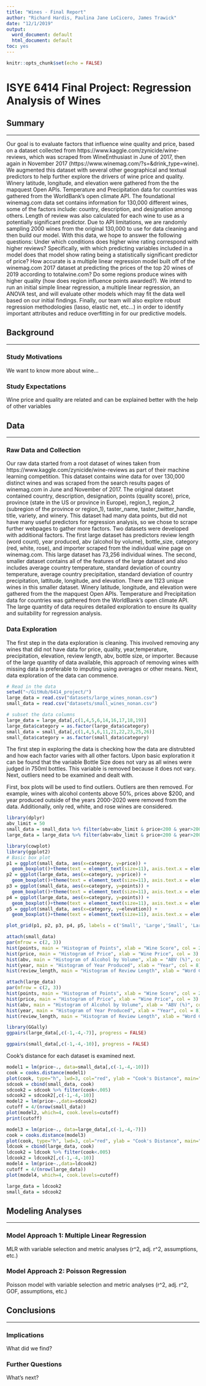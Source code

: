 ```yaml
---
title: "Wines - Final Report"
author: "Richard Hardis, Paulina Jane LoCicero, James Trawick"
date: "12/1/2019"
output:
  word_document: default
  html_document: default
toc: yes
---
```


```r
knitr::opts_chunk$set(echo = FALSE)
```

# ISYE 6414 Final Project: Regression Analysis of Wines

## Summary
***
  Our goal is to evaluate factors that influence wine quality and price, based on a dataset collected from https://www.kaggle.com/zynicide/wine-reviews, which was scraped from WineEnthusiast in June of 2017, then again in November 2017 (https://www.winemag.com/?s=&drink_type=wine).  We augmented this dataset with several other geographical and textual predictors to help further explore the drivers of wine price and quality.  Winery latitude, longitude, and elevation were gathered from the the mapquest Open APIs.  Temperature and Precipitation data for countries was gathered from the WorldBank’s open climate API. The foundational winemag.com data set contains information for 130,000 different wines, some of the factors include: country, description, and designation among others.  Length of review was also calculated for each wine to use as a potentially significant predictor.  Due to API limitations, we are randomly sampling 2000 wines from the original 130,000 to use for data cleaning and then build our model. With this data, we hope to answer the following questions:
Under which conditions does higher wine rating correspond with higher reviews?  Specifically, with which predicting variables included in a model does that model show rating being a statistically significant predictor of price? How accurate is a multiple linear regression model built off of the winemag.com 2017 dataset at predicting the prices of the top 20 wines of 2019 according to totalwine.com? Do some regions produce wines with higher quality (how does region influence points awarded?). We intend to run an initial simple linear regression, a multiple linear regression, an ANOVA test, and will evaluate other models which may fit the data well based on our initial findings. Finally, our team will also explore robust regression methodologies (lasso, elastic net, etc…) in order to identify important attributes and reduce overfitting in for our predictive models.

## Background
***
### Study Motivations
  We want to know more about wine...
  
### Study Expectations
  Wine price and quality are related and can be explained better with the help of other variables
  
## Data
***
### Raw Data and Collection
  Our raw data started from a root dataset of wines taken from https://www.kaggle.com/zynicide/wine-reviews as part of their machine learning competition.  This dataset contains wine data for over 130,000 distinct wines and was scraped from the search results pages of winemag.com in June and November of 2017.  The original dataset contained country, description, designation, points (quality score), price, province (state in the US or province in Europe), region_1, region_2 (subregion of the province or region_1), taster_name, taster_twitter_handle, title, variety, and winery.  This dataset had many data points, but did not have many useful predictors for regression analysis, so we chose to scrape further webpages to gather more factors.  Two datasets were developed with additional factors.  The first large dataset has predictors  review length (word count), year produced, abv (alcohol by volume), bottle_size, category (red, white, rose), and importer scraped from the individual wine page on winemag.com.  This large dataset has 73,256 individual wines.  The second, smaller dataset contains all of the features of the large dataset and also includes average country temperature, standard deviation of country temperature, average country precipitation, standard deviation of country precipitation, lattitude, longitude, and elevation.  There are 1123 unique wines in this smaller dataset.  Winery latitude, longitude, and elevation were gathered from the the mapquest Open APIs.  Temperature and Precipitation data for countries was gathered from the WorldBank’s open climate API.  The large quantity of data requires detailed exploration to ensure its quality and suitability for regression analysis.
  
### Data Exploration
  The first step in the data exploration is cleaning. This involved removing any wines that did not have data for price, quality, year,temperature, precipitation, elevation, review length, abv, bottle size, or importer.  Because of the large quantity of data available, this approach of removing wines with missing data is preferable to imputing using averages or other means.  Next, data exploration of the data can commence.
  
```r
# Read in the data
setwd("~/GitHub/6414_project/")
large_data = read.csv("datasets/large_wines_nonan.csv")
small_data = read.csv("datasets/small_wines_nonan.csv")
```

```r
# subset the data columns
large_data = large_data[,c(1,4,5,6,14,16,17,18,19)]
large_data$category = as.factor(large_data$category)
small_data = small_data[,c(1,4,5,6,11,21,22,23,25,26)]
small_data$category = as.factor(small_data$category)
```

  The first step in exploring the data is checking how the data are distrubted and how each factor varies with all other factors.  Upon basic exploration it can be found that the variable Bottle Size does not vary as all wines were judged in 750ml bottles. This variable is removed because it does not vary.  Next, outliers need to be examined and dealt with.

First, box plots will be used to find outliers.  Outliers are then removed. For example, wines with alcohol contents above 50%, prices above $200, and year produced outside of the years 2000-2020 were removed from the data. Additionally, only red, white, and rose wines are considered.

```r
library(dplyr)
abv_limit = 50
small_data = small_data %>% filter(abv<abv_limit & price<200 & year>2000 & year<2020 & elevation>0  & (category=='Red' | category=='White' | category=='Rose'))
large_data = large_data %>% filter(abv<abv_limit & price<200 & year>2000 & year<2020 & (category=='Red' | category=='White' | category=='Rose'))

library(cowplot)
library(ggplot2)
# Basic box plot
p1 = ggplot(small_data, aes(x=category, y=price)) + 
  geom_boxplot()+theme(text = element_text(size=11), axis.text.x = element_text(angle=90, hjust=1))
p2 = ggplot(large_data, aes(x=category, y=price)) + 
  geom_boxplot()+theme(text = element_text(size=11), axis.text.x = element_text(angle=90, hjust=1))
p3 = ggplot(small_data, aes(x=category, y=points)) + 
  geom_boxplot()+theme(text = element_text(size=11), axis.text.x = element_text(angle=90, hjust=1))
p4 = ggplot(large_data, aes(x=category, y=points)) + 
  geom_boxplot()+theme(text = element_text(size=11), axis.text.x = element_text(angle=90, hjust=1))
p5 = ggplot(small_data, aes(x=category, y=elevation)) + 
  geom_boxplot()+theme(text = element_text(size=11), axis.text.x = element_text(angle=90, hjust=1))

plot_grid(p1, p2, p3, p4, p5, labels = c('Small', 'Large','Small', 'Large', 'Small'), label_size = 10)
```


```r
attach(small_data)
par(mfrow = c(2, 3))
hist(points, main = "Histogram of Points", xlab = "Wine Score", col = 2)
hist(price, main = "Histogram of Price", xlab = "Wine Price", col = 3)
hist(abv, main = "Histogram of Alcohol by Volume", xlab = "ABV (%)", col = 5)
hist(year, main = "Histogram of Year Produced", xlab = "Year", col = 8)
hist(review_length, main = "Histogram of Review Length", xlab = "Word Count", col = 9)

attach(large_data)
par(mfrow = c(2, 3))
hist(points, main = "Histogram of Points", xlab = "Wine Score", col = 2)
hist(price, main = "Histogram of Price", xlab = "Wine Price", col = 3)
hist(abv, main = "Histogram of Alcohol by Volume", xlab = "ABV (%)", col = 5)
hist(year, main = "Histogram of Year Produced", xlab = "Year", col = 8)
hist(review_length, main = "Histogram of Review Length", xlab = "Word Count", col = 9)
```



```r
library(GGally)
ggpairs(large_data[,c(-1,-4,-7)], progress = FALSE)
```

```r
ggpairs(small_data[,c(-1,-4,-10)], progress = FALSE)
```

  Cook's distance for each dataset is examined next.
  
```r
model1 = lm(price~., data=small_data[,c(-1,-4,-10)])
cook = cooks.distance(model1)
plot(cook, type="h", lwd=3, col="red", ylab = "Cook's Distance", main="Cook's Distance")
sdcook = cbind(small_data, cook)
sdcook2 = sdcook %>% filter(cook<.005)
sdcook2 = sdcook2[,c(-1,-4,-10)]
model2 = lm(price~.,data=sdcook2)
cutoff = 4/(nrow(small_data))
plot(model2, which=4, cook.levels=cutoff)
print(cutoff)
```

```r
model3 = lm(price~., data=large_data[,c(-1,-4,-7)])
cook = cooks.distance(model3)
plot(cook, type="h", lwd=3, col="red", ylab = "Cook's Distance", main="Cook's Distance")
ldcook = cbind(large_data, cook)
ldcook2 = ldcook %>% filter(cook<.005)
ldcook2 = ldcook2[,c(-1,-4,-10)]
model4 = lm(price~.,data=ldcook2)
cutoff = 4/(nrow(large_data))
plot(model4, which=4, cook.levels=cutoff)
```

```r
large_data = ldcook2
small_data = sdcook2
```


## Modeling Analyses
***
### Model Approach 1: Multiple Linear Regression
  MLR with variable selection and metric analyses (r^2, adj. r^2, assumptions, etc.)

### Model Approach 2: Poisson Regression
  Poisson model with variable selection and metric analyses (r^2, adj. r^2, GOF, assumptions, etc.)

## Conclusions
***
### Implications
  What did we find?

### Further Questions
  What's next?

